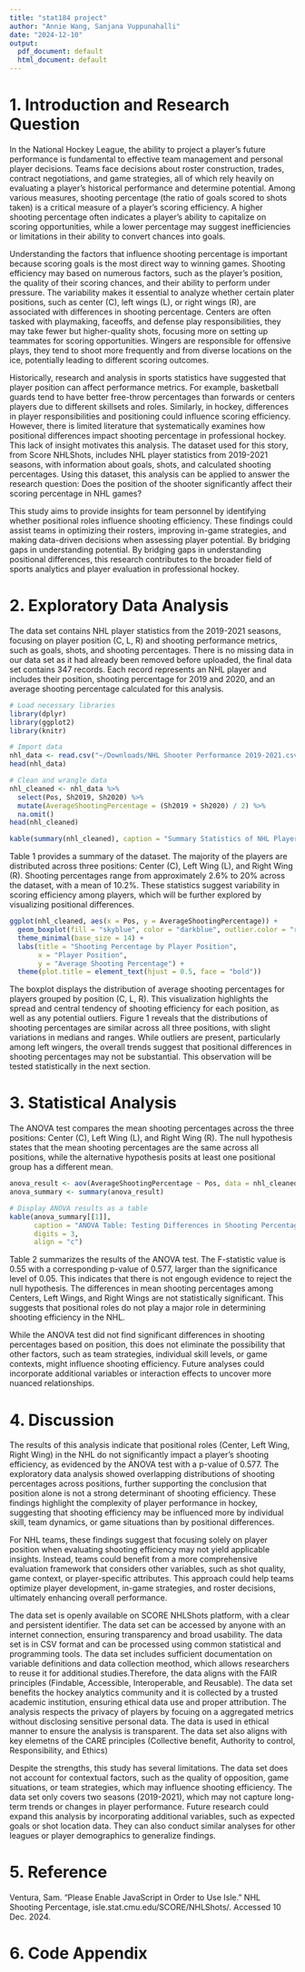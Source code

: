 ```yaml
---
title: "stat184 project"
author: "Annie Wang, Sanjana Vuppunahalli"
date: "2024-12-10"
output:
  pdf_document: default
  html_document: default
---
```


# 1. Introduction and Research Question
In the National Hockey League, the ability to project a player's future performance is fundamental to effective team management and personal player decisions. Teams face decisions about roster construction, trades, contract negotiations, and game strategies, all of which rely heavily on evaluating a player's historical performance and determine potential. Among various measures, shooting percentage (the ratio of goals scored to shots taken) is a critical measure of a player's scoring efficiency. A higher shooting percentage often indicates a player's ability to capitalize on scoring opportunities, while a lower percentage may suggest inefficiencies or limitations in their ability to convert chances into goals. 

Understanding the factors that influence shooting percentage is important because scoring goals is the most direct way to winning games. Shooting efficiency may based on numerous factors, such as the player's position, the quality of their scoring chances, and their ability to perform under pressure. The variability makes it essential to analyze whether certain plater positions, such as center (C), left wings (L), or right wings (R), are associated with differences in shooting percentage. Centers are often tasked with playmaking, faceoffs, and defense play responsibilities, they may take fewer but higher-quality shots, focusing more on setting up teammates for scoring opportunities. Wingers are responsible for offensive plays, they tend to shoot more frequently and from diverse locations on the ice, potentially leading to different scoring outcomes.

Historically, research and analysis in sports statistics have suggested that player position can affect performance metrics. For example, basketball guards tend to have better free-throw percentages than forwards or centers players due to different skillsets and roles. Similarly, in hockey, differences in player responsibilities and positioning could influence scoring efficiency. However, there is limited literature that systematically examines how positional differences impact shooting percentage in professional hockey. This lack of insight motivates this analysis. The dataset used for this story, from Score NHLShots, includes NHL player statistics from 2019-2021 seasons, with information about goals, shots, and calculated shooting percentages. Using this dataset, this analysis can be applied to answer the research question: Does the position of the shooter significantly affect their scoring percentage in NHL games?

This study aims to provide insights for team personnel by identifying whether positional roles influence shooting efficiency. These findings could assist teams in optimizing their rosters, improving in-game strategies, and making data-driven decisions when assessing player potential. By bridging gaps in understanding potential. By bridging gaps in understanding positional differences, this research contributes to the broader field of sports analytics and player evaluation in professional hockey.

# 2. Exploratory Data Analysis

The data set contains NHL player statistics from the 2019-2021 seasons, focusing on player position (C, L, R) and shooting performance metrics, such as goals, shots, and shooting percentages. There is no missing data in our data set as it had already been removed before uploaded, the final data set contains 347 records. Each record represents an NHL player and includes their position, shooting percentage for 2019 and 2020, and an average shooting percentage calculated for this analysis.

```r
# Load necessary libraries
library(dplyr)
library(ggplot2)
library(knitr)


```

```r
# Import data
nhl_data <- read.csv("~/Downloads/NHL Shooter Performance 2019-2021.csv")
head(nhl_data)

# Clean and wrangle data
nhl_cleaned <- nhl_data %>%
  select(Pos, Sh2019, Sh2020) %>%
  mutate(AverageShootingPercentage = (Sh2019 + Sh2020) / 2) %>%
  na.omit()
head(nhl_cleaned)

```

```r
kable(summary(nhl_cleaned), caption = "Summary Statistics of NHL Player Data")

```

Table 1 provides a summary of the dataset. The majority of the players are distributed across three positions: Center (C), Left Wing (L), and Right Wing (R). Shooting percentages range from approximately 2.6% to 20% across the dataset, with a mean of 10.2%. These statistics suggest variability in scoring efficiency among players, which will be further explored by visualizing positional differences.



```r

ggplot(nhl_cleaned, aes(x = Pos, y = AverageShootingPercentage)) +
  geom_boxplot(fill = "skyblue", color = "darkblue", outlier.color = "red", outlier.size = 2) +
  theme_minimal(base_size = 14) +
  labs(title = "Shooting Percentage by Player Position",
       x = "Player Position",
       y = "Average Shooting Percentage") +
  theme(plot.title = element_text(hjust = 0.5, face = "bold"))

```

The boxplot displays the distribution of average shooting percentages for players grouped by position (C, L, R). This visualization highlights the spread and central tendency of shooting efficiency for each position, as well as any potential outliers. Figure 1 reveals that the distributions of shooting percentages are similar across all three positions, with slight variations in medians and ranges. While outliers are present, particularly among left wingers, the overall trends suggest that positional differences in shooting percentages may not be substantial. This observation will be tested statistically in the next section.

# 3. Statistical Analysis

The ANOVA test compares the mean shooting percentages across the three positions: Center (C), Left Wing (L), and Right Wing (R). The null hypothesis states that the mean shooting percentages are the same across all positions, while the alternative hypothesis posits at least one positional group has a different mean.

```r
anova_result <- aov(AverageShootingPercentage ~ Pos, data = nhl_cleaned)
anova_summary <- summary(anova_result)

# Display ANOVA results as a table
kable(anova_summary[[1]], 
      caption = "ANOVA Table: Testing Differences in Shooting Percentage by Position",
      digits = 3, 
      align = "c")
```

Table 2 summarizes the results of the ANOVA test. The F-statistic value is 0.55 with a corresponding p-value of 0.577, larger than the significance level of 0.05. This indicates that there is not engough evidence to reject the null hypothesis. The differences in mean shooting percentages among Centers, Left Wings, and Right Wings are not statistically significant. This suggests that positional roles do not play a major role in determining shooting efficiency in the NHL. 

While the ANOVA test did not find significant differences in shooting percentages based on position, this does not eliminate the possibility that other factors, such as team strategies, individual skill levels, or game contexts, might influence shooting efficiency. Future analyses could incorporate additional variables or interaction effects to uncover more nuanced relationships.

# 4. Discussion

The results of this analysis indicate that positional roles (Center, Left Wing, Right Wing) in the NHL do not significantly impact a player's shooting efficiency, as evidenced by the ANOVA test with a p-value of 0.577. The exploratory data analysis showed overlapping distributions of shooting percentages across positions, further supporting the conclusion that position alone is not a strong determinant of shooting efficiency. These findings highlight the complexity of player performance in hockey, suggesting that shooting efficiency may be influenced more by individual skill, team dynamics, or game situations than by positional differences.

For NHL teams, these findings suggest that focusing solely on player position when evaluating shooting efficiency may not yield applicable insights. Instead, teams could benefit from a more comprehensive evaluation framework that considers other variables, such as shot quality, game context, or player-specific attributes. This approach could help teams optimize player development, in-game strategies, and roster decisions, ultimately enhancing overall performance.

The data set is openly available on SCORE NHLShots platform, with a clear and persistent identifier. The data set can be accessed by anyone with an internet connection, ensuring transparency and broad usability. The data set is in CSV format and can be processed using common statistical and programming tools. The data set includes sufficient documentation on variable definitions and data collection meothod, which allows researchers to reuse it for additional studies.Therefore, the data aligns with the FAIR principles (Findable, Accessible, Interoperable, and Reusable). The data set benefits the hockey analytics community and it is collected by a trusted academic institution, ensuring ethical data use and proper attribution. The analysis respects the privacy of players by focuing on a aggregated metrics without disclosing sensitive personal data. The data is used in ethical manner to ensure the analysis is transparent. The data set also aligns with key elemetns of the CARE principles (Collective benefit, Authority to control, Responsibility, and Ethics)

Despite the strengths, this study has several limitations. The data set does not account for contextual factors, such as the quality of opposition, game situations, or team strategies, which may influence shooting efficiency. The data set only covers two seasons (2019-2021), which may not capture long-term trends or changes in player performance. Future research could expand this analysis by incorporating additional variables, such as expected goals or shot location data. They can also conduct similar analyses for other leagues or player demographics to generalize findings.




# 5. Reference

Ventura, Sam. “Please Enable JavaScript in Order to Use Isle.” NHL Shooting Percentage, isle.stat.cmu.edu/SCORE/NHLShots/. Accessed 10 Dec. 2024. 

# 6. Code Appendix

```r

```

